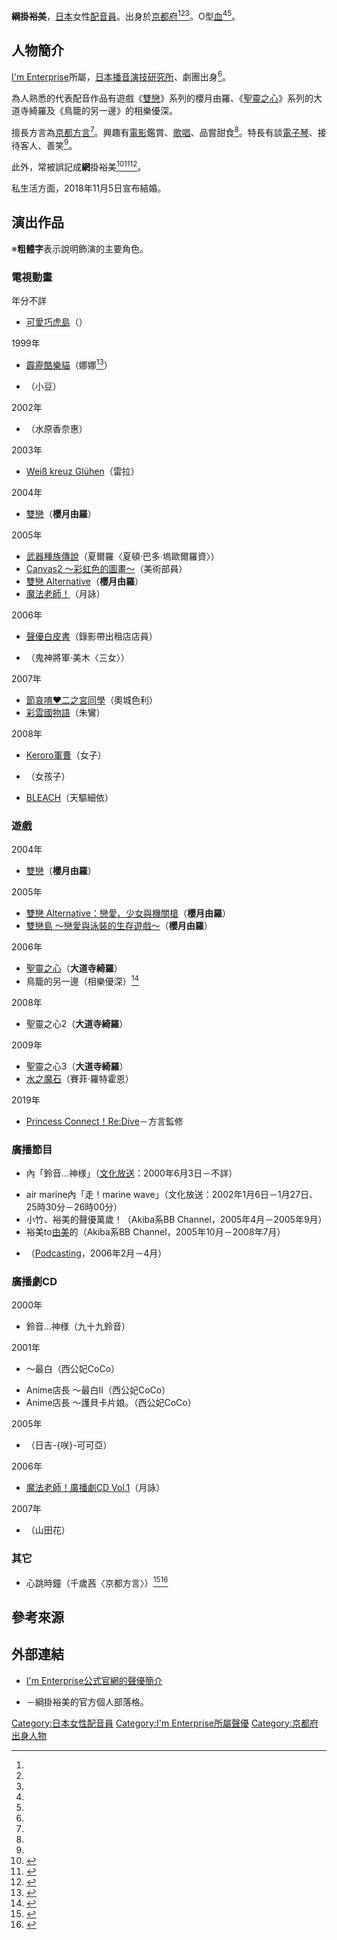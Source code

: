 {{multiple issues|
{{Notability Unreferenced|time=2016-11-09T15:28:13+00:00}}
{{refimprove|time=2016-11-09T15:28:13+00:00}}
{{primarysources|time=2016-11-09T15:28:13+00:00}}
}}
{{NoteTA|G1=Games}}
{{配音員
|姓名= 綱掛裕美
|圖片= 
|尺寸= 
|替代= 
|簡介= 
|本名= 
|外文名= 
|外文= 
|羅馬拼音= 
|英文名= 
|暱稱= 
|藝名= 
|國籍= 
|籍貫= 
|出生地= 
|出身地= {{JPN}}[[京都府|京都府]]
|死歿地= 
|出生名= 
|生年= 
|生月= 11
|生日= 5
|歿年= 
|歿月= 
|歿日= 
|血型= O型
|配演語言= 
|教育程度= 
|母校= 
|所屬= [[I'm_Enterprise|I'm Enterprise]]
|宗教信仰= 
|配偶= 有
|活躍年代= 
|出道作= 
|代表作= '''遊戲'''<br />櫻月由羅（[[雙戀|雙戀]]系列）<br />大道寺綺羅（[[聖靈之心|聖靈之心]]系列）<br />相樂優深（鳥籠的另一邊）
|網站=
|其他= 
|module= {{japanese|embed=yes|綱掛 裕美|つなかけ ひろみ|Tsunakake Hiromi}}
}}
'''綱掛裕美'''{{BD||11月5日<ref name="imenterprise-pro">{{Cite web|url=https://www.imenterprise.jp/profile.php?id=65|title=I'm Enterprise公式官網的聲優簡介|publisher=[[I'm_Enterprise|I'm Enterprise]]|accessdate=2019-11-10|language=ja|archive-date=2020-11-03|archive-url=https://web.archive.org/web/20201103134305/https://www.imenterprise.jp/profile.php?id=65|dead-url=no}}</ref><ref name="magazine">《女神雜誌》2008年1月號，[[學研控股|學習研究社]]，第143頁。</ref><ref name="blog">{{Cite web|url=http://profile.ameba.jp/co-co-ne/|title=【Profile】♪ ココロノオト ♪|publisher=綱掛裕美的公式個人部落格|accessdate=2016-11-09|language=ja}}</ref>||}}，[[日本|日本]]女性[[配音員|配音員]]。出身於[[京都府|京都府]]<ref name="imenterprise-pro" /><ref name="magazine" /><ref name="blog" />。O型[[血型|血]]<ref name="magazine" /><ref name="blog" />。

== 人物簡介 ==
[[I'm_Enterprise|I'm Enterprise]]所屬，[[日本播音演技研究所|日本播音演技研究所]]、劇團{{lang|ja|ヴォアレーヴ}}出身<ref name="imenterprise-pro" />。

為人熟悉的代表配音作品有遊戲《[[雙戀|雙戀]]》系列的櫻月由羅、《[[聖靈之心|聖靈之心]]》系列的大道寺綺羅及《鳥籠的另一邊》的相樂優深。

擅長方言為[[近畿方言|京都方言]]<ref name="imenterprise-pro" />。興趣有[[電影|電影]]鑑賞、[[歌唱|歌唱]]、品嘗甜食<ref name="imenterprise-pro" />。特長有談[[電子琴|電子琴]]、接待客人、善笑<ref name="imenterprise-pro" />。

此外，常被誤記成'''網'''掛裕美<ref>{{Cite web|url=http://www.oricon.co.jp/prof/251514/|title=網掛裕美|publisher=[[Oricon|ORICON STYLE]]|accessdate=2016-11-09|language=ja}}</ref><ref>{{Cite web|url=http://tower.jp/artist/353608/%E7%B6%B2%E6%8E%9B%E8%A3%95%E7%BE%8E|title=網掛裕美|publisher=[[淘兒唱片|TOWER RECORDS ONLINE]]|accessdate=2016-11-09|language=ja|archive-date=2016-03-05|archive-url=https://web.archive.org/web/20160305220511/http://tower.jp/artist/353608/%E7%B6%B2%E6%8E%9B%E8%A3%95%E7%BE%8E|dead-url=no}}</ref><ref>{{Cite web|url=http://www.allcinema.net/prog/show_p.php?num_p=286572|title=網掛裕美|publisher={{link-ja|allcinema|allcinema}}|accessdate=2016-11-09|language=ja}}</ref>。

私生活方面，2018年11月5日宣布結婚。

== 演出作品 ==
※'''粗體字'''表示說明飾演的主要角色。
=== 電視動畫 ===
; 年分不詳
* [[可愛巧虎島|可愛巧虎島]]（{{lang|ja|リリちゃん}}）
; 1999年
* [[超級小黑咪|霹靂酷樂貓]]（娜娜<ref>{{Cite web|url=https://mediaarts-db.bunka.go.jp/an/anime_series/6902|title=霹靂酷樂貓|publisher=媒體藝術資料庫|accessdate=2016-11-09|language=ja|archive-date=2018-10-17|archive-url=https://web.archive.org/web/20181017123624/https://mediaarts-db.bunka.go.jp/an/anime_series/6902|dead-url=no}}</ref>）
* {{link-ja|TROUBLE Chocolate|トラブルチョコレート}}（小豆）
; 2002年
* {{link-ja|柏拉圖之鏈|プラトニックチェーン}}（水原香奈惠）
; 2003年
* [[白色十字架|Weiß kreuz Glühen]]（雷拉）
; 2004年
* [[雙戀|雙戀]]（'''櫻月由羅'''）
; 2005年
* [[武器種族傳說|武器種族傳說]]（夏爾羅〈夏頓·巴多·塢歐爾羅資〉）
* [[Canvas2|Canvas2 ～彩虹色的圖畫～]]（美術部員）
* [[雙戀_Alternative|雙戀 Alternative]]（'''櫻月由羅'''）
* [[魔法老師|魔法老師！]]（月詠）
; 2006年
* [[聲優白皮書|聲優白皮書]]（錄影帶出租店店員）
* {{link-ja|Papillon Rose|パピヨンローゼ|Papillon Rose New Season}}（鬼神將軍·美木〈三女〉）
; 2007年
* [[節哀唷♥二之宮同學|節哀唷♥二之宮同學]]（奧城色利）
* [[彩雲國物語|彩雲國物語]]（朱鸞）
; 2008年
* [[Keroro軍曹_(動畫)|Keroro軍曹]]（女子）
* {{link-ja|野良耳|のらみみ}}（女孩子）
* [[BLEACH_(動畫)|BLEACH]]（天驅細依）

=== 遊戲 ===
; 2004年
* [[雙戀|雙戀]]（'''櫻月由羅'''）
; 2005年
* [[雙戀_Alternative|雙戀 Alternative：戀愛、少女與機關槍]]（'''櫻月由羅'''）
* [[雙戀_Alternative|雙戀島 ～戀愛與泳裝的生存遊戲～]]（'''櫻月由羅'''）
; 2006年
* [[聖靈之心|聖靈之心]]（'''大道寺綺羅'''）
* 鳥籠的另一邊（相樂優深）<ref>{{Cite web|url=http://www.takuyo.co.jp/products/torikago/tori_voice.html#03|title=聲優專訪|publisher=遊戲「鳥{{lang|ja|篭の}}向{{lang|ja|こうがわ}}」公式官網|accessdate=2016-11-09|language=ja|archive-date=2020-11-25|archive-url=https://web.archive.org/web/20201125185200/http://www.takuyo.co.jp/products/torikago/tori_voice.html#03|dead-url=no}}</ref>
; 2008年
* 聖靈之心2（'''大道寺綺羅'''）
; 2009年
* 聖靈之心3（'''大道寺綺羅'''）
* [[水之魔石|水之魔石]]（賽菲·羅特霍恩）
; 2019年
* [[超異域公主連結_Re:Dive|Princess Connect！Re:Dive]]－方言監修<!--7月31日-->

=== 廣播節目 ===
* {{link-ja|超機動放送A/G Master|超機動放送アニゲマスター}}內「鈴音{{lang|ja|のおねがい}}…神様{{lang|ja|のいうとおり}}」（[[文化放送_(日本)|文化放送]]：2000年6月3日－不詳）
* air marine內「走{{lang|ja|れ}}！marine wave」（文化放送：2002年1月6日－1月27日、25時30分－26時00分）
* 小竹、裕美的聲優萬歲！（Akiba系BB Channel，2005年4月－2005年9月）
* 裕美to[[志村由美|由美]]的{{link-ja|裕美to由美的小小二人！|ひろみtoゆみのちっちゃいふたり!|小小二人！}}（Akiba系BB Channel，2005年10月－2008年7月）
* {{link-ja|聲優生活向上委員會#聲優生活向上委員會mini|声優生活向上委員会#声優生活向上委員会mini|聲優生活向上委員會mini (第2期)}}（[[播客|Podcasting]]，2006年2月－4月）

=== 廣播劇CD ===
; 2000年
* 鈴音{{lang|ja|のおねがい}}…神様{{lang|ja|のいうとおり}}（九十九鈴音）
; 2001年
* {{link-ja|Anime店長|アニメ店長}} ～最白（西公妃CoCo）
* Anime店長 ～最白II（西公妃CoCo）
* Anime店長 ～護貝卡片娘。（西公妃CoCo）
; 2005年
* {{lang|ja|{{link-ja|みかにハラスメント|みかにハラスメント}}}}（日吉-{咲}-可可亞）
; 2006年
* [[魔法老師|魔法老師！廣播劇CD Vol.1]]（月詠）
; 2007年
* {{link-ja|隔壁的咪咪子小姐|となりのネネコさん}}（山田花）

=== 其它 ===
* 心跳時鐘（千歲茜〈京都方言〉）<ref>{{Cite web|url=http://www.flight.co.jp/iPhone/CV/charactors.html|title=第1彈｜登場人物|publisher=「心跳時鐘」公式官網|accessdate=2016-11-09|language=ja|deadurl=yes|archiveurl=https://web.archive.org/web/20160304215822/http://www.flight.co.jp/iPhone/CV/charactors.html|archivedate=2016-03-04}}</ref><ref>{{Cite web|url=http://www.flight.co.jp/iPhone/CV/charactors.html|title=「心跳時鐘」登場人物聲優由人氣聲優日笠陽子等人出演|publisher=ASCII.jp|date=2009-12-17|accessdate=2016-11-09|language=ja|deadurl=yes|archiveurl=https://web.archive.org/web/20160304215822/http://www.flight.co.jp/iPhone/CV/charactors.html|archivedate=2016-03-04}}</ref>

== 參考來源 ==
{{reflist}}

== 外部連結 ==
* [https://www.imenterprise.jp/profile.php?id=65 I'm Enterprise公式官網的聲優簡介] {{Wayback|url=https://www.imenterprise.jp/profile.php?id=65 |date=20201103134305 }} {{ja icon}}
* {{lang|ja|[http://ameblo.jp/co-co-ne/ ♪ ココロノオト ♪]}} {{ja icon}}－綱掛裕美的官方個人部落格。

{{I'm Enterprise}}
{{DEFAULTSORT:Tsunakake Hiromi}}
[[Category:日本女性配音員|Category:日本女性配音員]]
[[Category:I'm_Enterprise所屬聲優|Category:I'm Enterprise所屬聲優]]
[[Category:京都府出身人物|Category:京都府出身人物]]